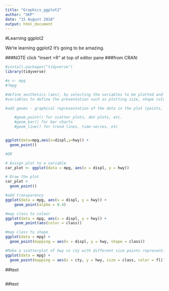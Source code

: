 ```yaml
---
title: "Graphics_ggplot2"
author: "SKP"
date: "15 August 2018"
output: html_document
---
```

#Learning ggplot2

We're learning ggplot2 It's going to be amazing.

###NOTE click "insert >R" at top of editor pane
###from CRAN:
```r
#install.packages("tidyverse")
library(tidyverse)

#x <- mpg
#?mpg

#define aesthetics (aes), by selecting the variables to be plotted and the
#variables to define the presentation such as plotting size, shape color, etc.

#add geoms - graphical representation of the data in the plot (points, lines, bars). ggplot2 offers many different geoms; we will use some common ones today, including:

    #geom_point() for scatter plots, dot plots, etc.
    #geom_bar() for bar charts
    #geom_line() for trend lines, time-series, etc


ggplot(data=mpg,aes(x=displ,y=hwy)) +
  geom_point()

#OR

# Assign plot to a variable
car_plot <- ggplot(data = mpg, aes(x = displ, y = hwy))

# Draw the plot
car_plot + 
  geom_point()

#add transparency
ggplot(data = mpg, aes(x = displ, y = hwy)) +
    geom_point(alpha = 0.4)

#map class to colour
ggplot(data = mpg, aes(x = displ, y = hwy)) +
    geom_point(aes(color = class))

#map class to shape
ggplot(data = mpg) + 
  geom_point(mapping = aes(x = displ, y = hwy, shape = class))

#Make a scatterplot of hwy vs cty with different size points representing each car class and different colors for each fuel type.
ggplot(data = mpg) + 
  geom_point(mapping = aes(x = cty, y = hwy, size = class, color = fl))

```

##text

```r

```

##text
